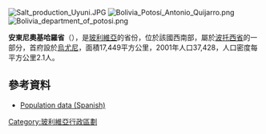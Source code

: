 [[Image:Salt_production_Uyuni.JPG|right]]
[[Image:Bolivia_Potosí_Antonio_Quijarro.png|right]]
[[Image:Bolivia_department_of_potosi.png|right]]

'''安東尼奧基哈羅省'''（{{lang-es|Provincia de Antonio Quijarro}}），是[[玻利維亞|玻利維亞]]的省份，位於該國西南部，屬於[[波托西省|波托西省]]的一部分，首府設於[[烏尤尼|烏尤尼]]，面積17,449平方公里，2001年人口37,428，人口密度每平方公里2.1人。

==參考資料==
*[https://web.archive.org/web/20070222115622/http://www.ine.gov.bo/cgi-bin/PIWDGEOxx.EXE Population data (Spanish)]

{{coord|20|10|S|66|30|W|type:adm2nd_region:BO|display=title}} 

{{Bolivia-geo-stub}}
{{玻利維亞省份}}

[[Category:玻利維亞行政區劃|Category:玻利維亞行政區劃]]